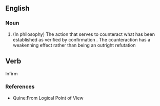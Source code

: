 ==English==

===Noun===
{{en-noun}}

# (In philosophy) The action that serves to counteract what has been established as verified by confirmation . The counteraction has a weakenning effect rather than being an outright refutation

==Verb==
Infirm
===References===
*Quine:From Logical Point of View